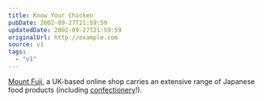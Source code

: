 ```yaml
---
title: Know Your Chicken
pubDate: 2002-09-27T21:59:59
updatedDate: 2002-09-27T21:59:59
originalUrl: http://example.com
source: v1
tags:
  - "v1"
---
```


[Mount Fuji][1], a UK-based online shop carries an extensive range of Japanese food products (including [confectionery][2]!).

[1]: http://www.mountfuji.co.uk/ "Mount Fuji International Limited"
[2]: http://www.mountfuji.co.uk/acatalog/Mount_Fuji_Confectionery_7.html "Japan's famous Pocky, Hello Kitty, koala no march yokan, kaki no tane and Japanese sweets. We even stock Wasabi flavoured dried peas!"
